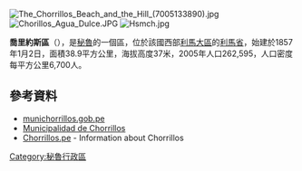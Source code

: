 [[Image:The_Chorrillos_Beach_and_the_Hill_(7005133890).jpg|right]]
[[Image:Chorillos_Agua_Dulce.JPG|thumb]]
<!-- 檔案不存在 [[Image:Morrosolar.JPG|thumb]] ，可從英文維基百科取得 -->
[[Image:Hsmch.jpg|thumb]]

'''喬里約斯區'''（{{lang-es|Distrito de Chorrillos}}），是[[秘魯|秘魯]]的一個區，位於該國西部[[利馬大區|利馬大區]]的[[利馬省|利馬省]]，始建於1857年1月2日，面積38.9平方公里，海拔高度37米，2005年人口262,595，人口密度每平方公里6,700人。

==參考資料==
*[http://www.munichorrillos.gob.pe munichorrillos.gob.pe]{{Wayback|url=http://www.munichorrillos.gob.pe/ |date=20201106232643 }}
*[http://www.munichorrillos.gob.pe/ Municipalidad de Chorrillos]{{Wayback|url=http://www.munichorrillos.gob.pe/ |date=20201106232643 }}
*[https://web.archive.org/web/20160101081008/http://chorrillos.pe/ Chorrillos.pe] - Information about Chorrillos

{{coord|12|11|11|S|77|01|16|W|region:PE_type:adm3rd_source:kolossus-itwiki|display=title}}

{{Peru-geo-stub}}
[[Category:秘魯行政區|Category:秘魯行政區]]
